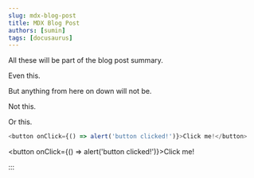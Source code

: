 ```yaml
---
slug: mdx-blog-post
title: MDX Blog Post
authors: [sumin]
tags: [docusaurus]
---
```


All these will be part of the blog post summary.

Even this.

<!--truncate-->

But anything from here on down will not be.

Not this.

Or this.

```js
<button onClick={() => alert('button clicked!')}>Click me!</button>
```

<button onClick={() => alert('button clicked!')}>Click me!</button>

:::
